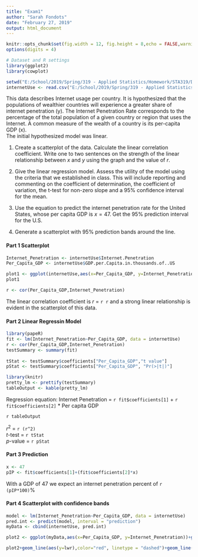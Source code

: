 ```yaml
---
title: "Exam1"
author: "Sarah Fondots"
date: "February 27, 2019"
output: html_document
---
```


```r
knitr::opts_chunk$set(fig.width = 12, fig.height = 8,echo = FALSE,warning = FALSE,message = FALSE)
options(digits = 4)
```

```r
# Dataset and R settings
library(ggplot2)
library(cowplot)

setwd("E:/School/2019/Spring/319 - Applied Statistics/Homework/STA319/Data")
internetUse <- read.csv("E:/School/2019/Spring/319 - Applied Statistics/Homework/STA319/Data/internet_use.csv",header = TRUE)
```
This data describes Internet usage per country. It is hypothesized that the populations of wealthier countries will experience a greater share of internet penetration (y). The Internet Penetration Rate corresponds to the percentage of the total population of a given country or region that uses the Internet. A common measure of the wealth of a country is its per-capita GDP (x).  
The initial hypothesized model was linear.

1. Create a scatterplot of the data. Calculate the linear correlation coefficient. Write one to two sentences on the strength of the linear relationship between $x$ and $y$ using the graph and the value of $r$.  

2. Give the linear regression model. Assess the utility of the model using the criteria that we established in class. This will include reporting and commenting on the coefficient of determination, the coefficient of variation, the t-test for non-zero slope and a 95% confidence interval for the mean.

3. Use the equation to predict the internet penetration rate for the United States, whose per capita GDP is $x=47$.  Get the 95% prediction interval for the U.S.  

4. Generate a scatterplot with 95% prediction bands around the line.

#### Part 1 Scatterplot
```r
Internet_Penetration <- internetUse$Internet.Penetration
Per_Capita_GDP <- internetUse$GDP.per.Capita.in.thousands.of..US

plot1 <- ggplot(internetUse,aes(x=Per_Capita_GDP, y=Internet_Penetration))+geom_point(size=2.5)
plot1

r <- cor(Per_Capita_GDP,Internet_Penetration)
```

The linear correlation coefficient is $r$ = `r r` and a strong linear relationship is evident in the scatterplot of this data.  

#### Part 2 Linear Regressin Model
```r
library(papeR)
fit <- lm(Internet_Penetration~Per_Capita_GDP, data = internetUse)
r <- cor(Per_Capita_GDP,Internet_Penetration)
testSummary <- summary(fit)
 
tStat <- testSummary$coefficients["Per_Capita_GDP","t value"]
pStat <- testSummary$coefficients["Per_Capita_GDP", "Pr(>|t|)"]
```
```r
library(knitr)
pretty_lm <- prettify(testSummary)
tableOutput <- kable(pretty_lm)
```
Regression equation: Internet Penetration = `r fit$coefficients[1]` + `r fit$coefficients[2]` * Per capita GDP  

`r tableOutput`  

$r^2$ = `r (r^2)`  
*t*-test = `r tStat`  
*p*-value = `r pStat`

#### Part 3 Prediction
```r
x <- 47
pIP <- fit$coefficients[1]+(fit$coefficients[2]*x)
```
With a GDP of 47 we expect an internet penetration percent of `r (pIP*100)`%  

#### Part 4 Scatterplot with confidence bands  
```r
model <- lm(Internet_Penetration~Per_Capita_GDP, data = internetUse)
pred.int <- predict(model, interval = "prediction")
myData <- cbind(internetUse, pred.int)

plot2 <- ggplot(myData,aes(x=Per_Capita_GDP, y=Internet_Penetration))+geom_point(size=2.5)+geom_smooth(method = "lm")

plot2+geom_line(aes(y=lwr),color="red", linetype = "dashed")+geom_line(aes(y=upr), color = "red", linetype = "dashed")
```